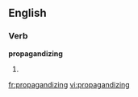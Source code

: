 
==English==

===Verb===
'''propagandizing'''

# {{present participle of|[[propagandize]]}}

[[fr:propagandizing]]
[[vi:propagandizing]]
